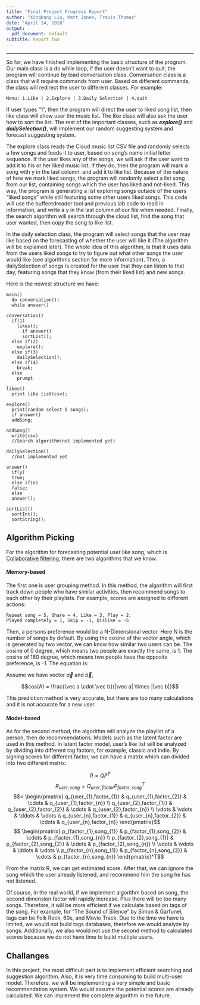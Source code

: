 ```yaml
---
title: "Final Project Progress Report"
author: "Xingbang Liu, Matt Jones, Travis Thomas"
date: "April 14, 2018"
output:
  pdf_document: default
subtitle: Report two
---
```

***

  So far, we have finished implementing the basic structure of the program. Our main class is a do while loop, if the user doesn't want to quit, the program will continue by load conversation class. Conversation class is a class that will require commands from user. Based on different commands, the class will redirect the user to different classes. For example:

```
Menu: 1.Like | 2.Explore | 3.Daily Selection | 4.quit
```

If user types "1", then the program will direct the user to liked song list, then like class will show user the music list. The like class will also ask the user how to sort the list.  The rest of the important classes, such as ***explore()*** and ***dailySelection()***, will implement our random suggesting system and forecast suggesting system.

  The explore class reads the Cloud music list CSV file and randomly selects a few songs and feeds it to user, based on song's name initial letter sequence. If the user likes any of the songs, we will ask if the user want to add it to his or her liked music list. If they do, then the program will mark a song with y in the last column. and add it to like list. Because of the nature of how we mark liked songs, the program will randomly select a list song from our list, containing songs which the user has liked and not-liked. This way, the program is generating a list exploring songs outside of the users "liked songs" while still featuring some other users liked songs. This code will use the bufferedreader tool and previous lab code to read in information, and write a y in the last column of our file when needed. Finally, the search algorithm will search through the cloud list, find the song that user wanted, then copy the song to like list.

  In the daily selection class, the program will select songs that the user may like based on the forecasting of whether the user will like it (The algorithm will be explained later). The whole idea of this algorithm, is that it uses data from the users liked songs to try to figure out what other songs the user would like (see algorithms section for more information). Then, a dailySelection of songs is created for the user that they can listen to that day, featuring songs that they know (from their liked list) and new songs.

Here is the newest structure we have:

```
main()
  do conversation();
  while answer()

conversation()
  if(1)
    likes();
      if answer()
      sortList();
  else if(2)
    explore();
  else if(3)
    dailySelection();
  else if(4)
    break;
  else
    prumpt

likes()
  print like list(csv);

explore()
  print(random select 5 songs);
  if answer()
  addSong;

addSong()
  write(csv)
  //Search algorithm(not implemented yet)

dailySelection()
  //not implemented yet

answer()
  if(y)
  true;
  else if(n)
  false;
  else
  answer();

sortList()
  sortInt();
  sortString();
```

## Algorithm Picking

  For the algorithm for forecasting potential user like song, which is [Collaborative filtering](https://en.wikipedia.org/wiki/Collaborative_filtering), there are two algorithms that we know.

#### Memory-based

  The first one is user grouping method. In this method, the algorithm will first track down people who have similar activities, then recommend songs to each other by their playlists. For example, scores are assigned to different actions:

```
Repeat song = 5, Share = 4, Like = 3, Play = 2,
Played completely = 1, Skip = -1, Dislike = -5
```

Then, a persons preference would be a N-Dimensional vector. Here N is the number of songs by default. By using the cosine of the vector angle, which is generated by two vector, we can know how similar two users can be. The cosine of 0 degree, which means two people are exactly the same, is 1. The cosine of 180 degree, which means two people have the opposite preference, is -1. The equation is:

Assume we have vector $\vec a$ and $\vec b$,

$$cos(A) = \frac{\vec a \cdot \vec b}{|\vec a| \times |\vec b|}$$

This prediction method is very accurate, but there are too many calculations and it is not accurate for a new user.

#### Model-based

  As for the second method, the algorithm will analyze the playlist of a person, then do recommendations. Models such as the latent factor are used in this method. In latent factor model, user's like list will be analyzed by dividing into different tag factors, for example, classic and indie. By signing scores for different factor, we can have a matrix which can divided into two different matrix:

$$R = QP^T$$
$$R_{user,song}= Q_{user,factor} P^T_{factor,song}$$
$$=
\begin{pmatrix}
  q_{user_{1},factor_{1}} & q_{user_{1},factor_{2}} & \cdots & q_{user_{1},factor_{n}} \\
  q_{user_{2},factor_{1}} & q_{user_{2},factor_{2}} & \cdots & q_{user_{2},factor_{n}} \\
  \vdots  & \vdots  & \ddots & \vdots \\
  q_{user_{n},factor_{1}} & q_{user_{n},factor_{2}} & \cdots & q_{user_{n},factor_{n}}
  \end{pmatrix}$$
$$
  \begin{pmatrix}
  p_{factor_{1},song_{1}} & p_{factor_{1},song_{2}} & \cdots & p_{factor_{1},song_{n}} \\
  p_{factor_{2},song_{1}} & p_{factor_{2},song_{2}} & \cdots & p_{factor_{2},song_{n}} \\
  \vdots  & \vdots  & \ddots & \vdots \\
  p_{factor_{n},song_{1}} & p_{factor_{n},song_{2}} & \cdots & p_{factor_{n},song_{n}}
  \end{pmatrix}^T$$

From the matrix R, we can get estimated score. After that, we can ignore the song which the user already listened, and recommend him the song he has not listened.

  Of course, in the real world, if we implement algorithm based on song, the second dimension factor will rapidly increase. Plus there will be too many songs. Therefore, it will be more efficient if we calculate based on tags of the song. For example, for "The Sound of Silence" by Simon & Garfunel, tags can be Folk Rock, 60s, and Movie Track. Due to the time we have is limited, we would not build tags databases, therefore we would analyze by songs. Additionally, we also would not use the second method to calculated scores because we do not have time to build multiple users.

## Challanges

  In this project, the most difficult part is to implement efficient searching and suggestion algorithm. Also, it is very time consuming to build multi-user model. Therefore, we will be implementing a very simple and basic recommendation system. We would assume the potential scores are already calculated. We can implement the complete algorithm in the future.
